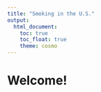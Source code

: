 ```yaml
---
title: "Smoking in the U.S."
output: 
  html_document:
    toc: true
    toc_float: true
    theme: cosmo
---
```


# Welcome!

